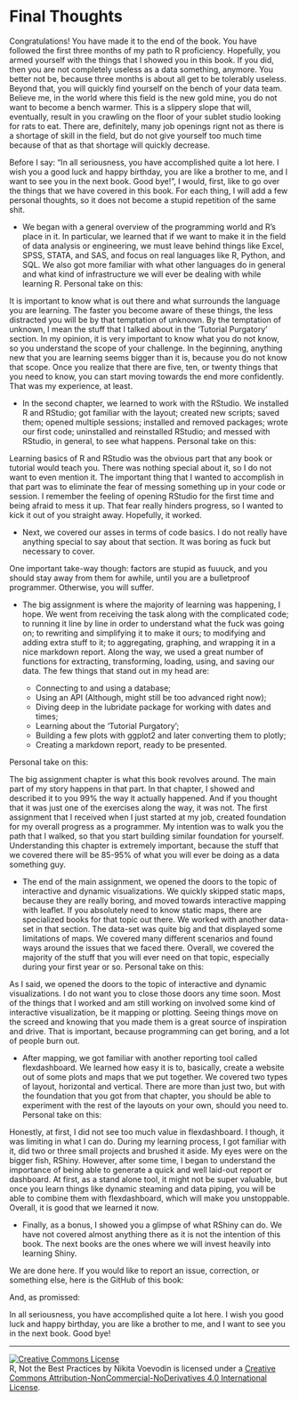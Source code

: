 
# Final Thoughts {-}

Congratulations! You have made it to the end of the book. You have followed the first three months of my path to R proficiency. Hopefully, you armed yourself with the things that I showed you in this book. If you did, then you are not completely useless as a data something, anymore. You better not be, because three months is about all get to be tolerably useless. Beyond that, you will quickly find yourself on the bench of your data team. Believe me, in the world where this field is the new gold mine, you do not want to become a bench warmer. This is a slippery slope that will, eventually, result in you crawling on the floor of your sublet studio looking for rats to eat. There are, definitely, many job openings rignt not as there is a shortage of skill in the field, but do not give yourself too much time because of that as that shortage will quickly decrease.

Before I say: “In all seriousness, you have accomplished quite a lot here. I wish you a good luck and happy birthday, you are like a brother to me, and I want to see you in the next book. Good bye!”, I would, first, like to go over the things that we have covered in this book. For each thing, I will add a few personal thoughts, so it does not become a stupid repetition of the same shit.

- We began with a general overview of the programming world and R’s place in it. In particular, we learned that if we want to make it in the field of data analysis or engineering, we must leave behind things like Excel, SPSS, STATA, and SAS, and focus on real languages like R, Python, and SQL. We also got more familiar with what other languages do in general and what kind of infrastructure we will ever be dealing with while learning R. Personal take on this:

::: {.infobox .note data-latex="{note}"}
It is important to know what is out there and what surrounds the language you are learning. The faster you become aware of these things, the less distracted you will be by that temptation of unknown. By the temptation of unknown, I mean the stuff that I talked about in the ‘Tutorial Purgatory’ section. In my opinion, it is very important to know what you do not know, so you understand the scope of your challenge. In the beginning, anything new that you are learning seems bigger than it is, because you do not know that scope. Once you realize that there are five, ten, or twenty things that you need to know, you can start moving towards the end more confidently. That was my experience, at least.
:::

- In the second chapter, we learned to work with the RStudio. We installed R and RStudio; got familiar with the layout; created new scripts; saved them; opened multiple sessions; installed and removed packages; wrote our first code; uninstalled and reinstalled RStudio; and messed with RStudio, in general, to see what happens. Personal take on this:

::: {.infobox .note data-latex="{note}"}
Learning basics of R and RStudio was the obvious part that any book or tutorial would teach you. There was nothing special about it, so I do not want to even mention it. The important thing that I wanted to accomplish in that part was to eliminate the fear of messing something up in your code or session. I remember the feeling of opening RStudio for the first time and being afraid to mess it up. That fear really hinders progress, so I wanted to kick it out of you straight away. Hopefully, it worked.
:::

- Next, we covered our asses in terms of code basics. I do not really have anything special to say about that section. It was boring as fuck but necessary to cover. 

::: {.infobox .note data-latex="{note}"}
One important take-way though: factors are stupid as fuuuck, and you should stay away from them for awhile, until you are a bulletproof programmer. Otherwise, you will suffer.
:::

- The big assignment is where the majority of learning was happening, I hope. We went from receiving the task along with the complicated code; to running it line by line in order to understand what the fuck was going on; to rewriting and simplifying it to make it ours; to modifying and adding extra stuff to it; to aggregating, graphing, and wrapping it in a nice markdown report. Along the way, we used a great number of functions for extracting, transforming, loading, using, and saving our data. The few things that stand out in my head are:

    - Connecting to and using a database;
    - Using an API (Although, might still be too advanced right now);
    - Diving deep in the lubridate package for working with dates and times;
    - Learning about the 'Tutorial Purgatory';
    - Building a few plots with ggplot2 and later converting them to plotly;
    - Creating a markdown report, ready to be presented.

Personal take on this:

::: {.infobox .note data-latex="{note}"}

The big assignment chapter is what this book revolves around. The main part of my story happens in that part. In that chapter, I showed and described it to you 99% the way it actually happened. And if you thought that it was just one of the exercises along the way, it was not. The first assignment that I received when I just started at my job, created foundation for my overall progress as a programmer. My intention was to walk you the path that I walked, so that you start building similar foundation for yourself. Understanding this chapter is extremely important, because the stuff that we covered there will be 85-95% of what you will ever be doing as a data something guy. 

:::
 
- The end of the main assignment, we opened the doors to the topic of interactive and dynamic visualizations. We quickly skipped static maps, because they are really boring, and moved towards interactive mapping with leaflet. If you absolutely need to know static maps, there are specialized books for that topic out there. We worked with another data-set in that section. The data-set was quite big and that displayed some limitations of maps. We covered many different scenarios and found ways around the issues that we faced there. Overall, we covered the majority of the stuff that you will ever need on that topic, especially during your first year or so. Personal take on this:

::: {.infobox .note data-latex="{note}"}

As I said, we opened the doors to the topic of interactive and dynamic visualizations. I do not want you to close those doors any time soon. Most of the things that I worked and am still working on involved some kind of interactive visualization, be it mapping or plotting. Seeing things move on the screed and knowing that you made them is a great source of inspiration and drive. That is important, because programming can get boring, and a lot of people burn out.

:::

- After mapping, we got familiar with another reporting tool called flexdashboard. We learned how easy it is to, basically, create a website out of some plots and maps that we put together. We covered two types of layout, horizontal and vertical. There are more than just two, but with the foundation that you got from that chapter, you should be able to experiment with the rest of the layouts on your own, should you need to. Personal take on this:

::: {.infobox .note data-latex="{note}"}

Honestly, at first, I did not see too much value in flexdashboard. I though, it was limiting in what I can do. During my learning process, I got familiar with it, did two or three small projects and brushed it aside. My eyes were on the bigger fish, RShiny. However, after some time, I began to understand the importance of being able to generate a quick and well laid-out report or dashboard. At first, as a stand alone tool, it might not be super valuable, but once you learn things like dynamic steaming and data piping, you will be able to combine them with flexdashboard, which will make you unstoppable. Overall, it is good that we learned it now. 

:::

- Finally, as a bonus, I showed you a glimpse of what RShiny can do. We have not covered almost anything there as it is not the intention of this book. The next books are the ones where we will invest heavily into learning Shiny.

We are done here. If you would like to report an issue, correction, or something else, here is the GitHub of this book: 

And, as promissed: 

::: {.infobox .caution data-latex="{caution}"}

In all seriousness, you have accomplished quite a lot here. I wish you good luck and happy birthday, you are like a brother to me, and I want to see you in the next book. Good bye!

:::

---

<a rel="license" href="http://creativecommons.org/licenses/by-nc-nd/4.0/"><img alt="Creative Commons License" style="border-width:0" src="https://i.creativecommons.org/l/by-nc-nd/4.0/80x15.png" /></a><br /><span xmlns:dct="http://purl.org/dc/terms/" property="dct:title">R, Not the Best Practices</span> by <span xmlns:cc="http://creativecommons.org/ns#" property="cc:attributionName">Nikita Voevodin</span> is licensed under a <a rel="license" href="http://creativecommons.org/licenses/by-nc-nd/4.0/">Creative Commons Attribution-NonCommercial-NoDerivatives 4.0 International License</a>.

